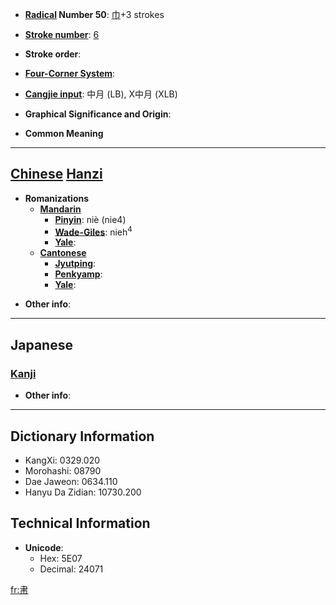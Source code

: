 * '''[[Wiktionary:Chinese radical index| Radical]] Number 50''': [[Wiktionary:Chinese radical index 巾|巾]]+3 strokes

* '''[[Wiktionary:Chinese total strokes index|Stroke number]]''': [[Wiktionary:Chinese total strokes index 6|6]]

* '''Stroke order''': 

* '''[[Wiktionary:Chinese four corner index|Four-Corner System]]''': 

* '''[[Wiktionary:Chinese Cangjie index|Cangjie input]]''': 中月 (LB), X中月 (XLB)

* '''Graphical Significance and Origin''': 

* '''Common Meaning'''

----

== [[Chinese]] [[Hanzi]] ==

* '''Romanizations'''
** '''[[Mandarin]]'''
*** '''[[Pinyin]]''': niè (nie4)
*** '''[[Wade-Giles]]''': nieh<sup>4</sup>
*** '''[[Yale]]''': 
** '''[[Cantonese]]'''
*** '''[[Jyutping]]''':
*** '''[[Penkyamp]]''': 
*** '''[[Yale]]''': 

* '''Other info''': 

----

==Japanese==
===[[Kanji]]===
{{kanji|on readings=[[でん]] (den), [[にょう]] (nyō)
|kun readings=[[てわざがすばやい]] (tewazagasubayai)
}}

* '''Other info''':  

----

== Dictionary Information ==

* KangXi: 0329.020
* Morohashi: 08790
* Dae Jaweon: 0634.110
* Hanyu Da Zidian: 10730.200

== Technical Information ==

* '''Unicode''':
** Hex: 5E07
** Decimal: 24071

[[fr:帇]]